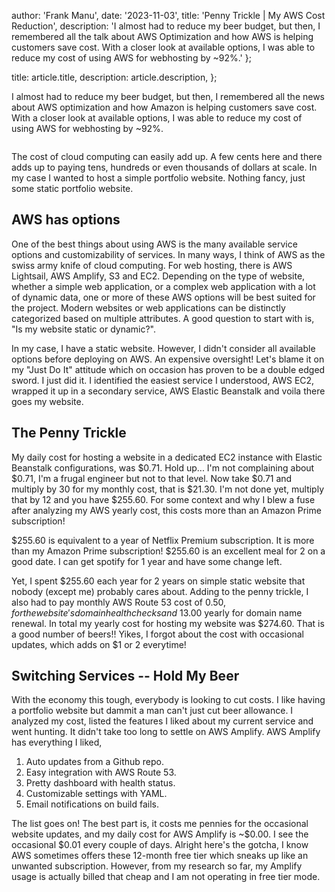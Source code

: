 
  author: 'Frank Manu',
  date: '2023-11-03',
  title: 'Penny Trickle | My AWS Cost Reduction',
  description:
    'I almost had to reduce my beer budget, but then, I remembered all the talk about AWS Optimization and how AWS is helping customers save cost. With a closer look at available options, I was able to reduce my cost of using AWS for webhosting by ~92%.'
};

  title: article.title,
  description: article.description,
};


I almost had to reduce my beer budget, but then, I remembered all the news about AWS optimization and how Amazon is helping customers save cost. 
With a closer look at available options, I was able to reduce my cost of using AWS for webhosting by ~92%.

<Image src={pennyTrickle} alt="" />

The cost of cloud computing can easily add up. A few cents here and there adds up to paying tens, 
hundreds or even thousands of dollars at scale. In my case I wanted to host a simple portfolio website. 
Nothing fancy, just some static portfolio website.

## AWS has options
One of the best things about using AWS is the many available service options and customizability of services.
In many ways, I think of AWS as the swiss army knife of cloud computing. For web hosting, there is AWS Lightsail, AWS Amplify, 
S3 and EC2. Depending on the type of website, whether a simple web application, or a complex web application with a lot 
of dynamic data, one or more of these AWS options will be best suited for the project. Modern websites or web applications
can be distinctly categorized based on multiple attributes. A good question to start with is, "Is my website static or dynamic?". 

In my case, I have a static website. However, I didn't consider all available options before deploying on AWS. An expensive oversight!
Let's blame it on my "Just Do It" attitude which on occasion has proven to be a double edged sword. I just did it. I identified the easiest service 
I understood, AWS EC2, wrapped it up in a secondary service, AWS Elastic Beanstalk and voila there goes my website.

## The Penny Trickle
My daily cost for hosting a website in a dedicated EC2 instance with Elastic Beanstalk configurations, was $0.71. 
Hold up... I'm not complaining about $0.71, I'm a frugal engineer but not to that level. Now take $0.71 and multiply by 30 for 
my monthly cost, that is $21.30. I'm not done yet, multiply that by 12 and you have $255.60. For some context and why I blew a fuse
after analyzing my AWS yearly cost, this costs more than an Amazon Prime subscription!

$255.60 is equivalent to a year of Netflix Premium subscription. It is more than my Amazon Prime subscription! $255.60 is an excellent meal 
for 2 on a good date. I can get spotify for 1 year and have some change left. 

Yet, I spent $255.60 each year for 2 years on simple static website that nobody (except me) probably cares about. Adding to the penny trickle, 
I also had to pay monthly AWS Route 53 cost of $0.50, for the website's domain health checks and ~$13.00 yearly for domain name renewal. In total my yearly cost for 
hosting my website was $274.60. That is a good number of beers!! Yikes, I forgot about the cost with occasional updates, which adds on $1 or 2 everytime!

## Switching Services -- Hold My Beer
With the economy this tough, everybody is looking to cut costs. I like having a portfolio website but dammit a man can't just cut beer allowance. 
I analyzed my cost, listed the features I liked about my current service and went hunting. It didn't take too long to settle on AWS Amplify.
AWS Amplify has everything I liked,
1. Auto updates from a Github repo.
2. Easy integration with AWS Route 53.
3. Pretty dashboard with health status.
4. Customizable settings with YAML.
5. Email notifications on build fails.

The list goes on! The best part is, it costs me pennies for the occasional website updates, and my daily cost for AWS Amplify is ~$0.00. 
I see the occasional $0.01 every couple of days. Alright here's the gotcha, I know AWS sometimes offers these 12-month free tier which sneaks up like an unwanted subscription. 
However, from my research so far, my Amplify usage is actually billed that cheap and I am not operating in free tier mode. 
